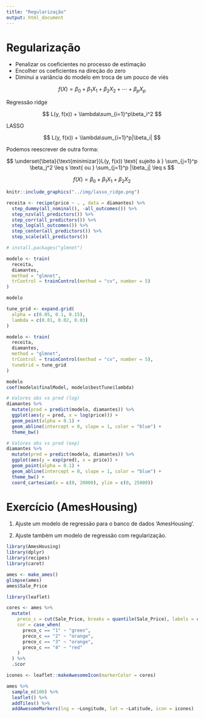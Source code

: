 ```yaml
---
title: "Regularização"
output: html_document
---
```


# Regularização

- Penalizar os coeficientes no processo de estimação
- Encolher os coeficientes na direção do zero 
- Diminui a variância do modelo em troca de um pouco de viés

$$
f(X) = \beta_0 + \beta_1 X_1 + \beta_2 X_2 + \cdots + \beta_p X_p
$$

Regressão ridge

$$
L(y, f(x)) + \lambda\sum_{i=1}^p\beta_i^2
$$

LASSO

$$
L(y, f(x)) + \lambda\sum_{i=1}^p|\beta_i|
$$

Podemos reescrever de outra forma:

$$
\underset{\beta}{\text{minimizar}}L(y, f(x)) \text{ sujeito à } \sum_{j=1}^p \beta_j^2 \leq s \text{ ou } \sum_{j=1}^p |\beta_j| \leq s
$$

$$
f(X) = \beta_0 + \beta_1X_1 + \beta_2X_2
$$

```r
knitr::include_graphics("../img/lasso_ridge.png")
```

```r
receita <- recipe(price ~ . , data = diamantes) %>%
  step_dummy(all_nominal(), -all_outcomes()) %>%
  step_nzv(all_predictors()) %>%
  step_corr(all_predictors()) %>%
  step_log(all_outcomes()) %>% 
  step_center(all_predictors()) %>%
  step_scale(all_predictors())

# install.packages("glmnet")

modelo <- train(
  receita, 
  diamantes, 
  method = "glmnet", 
  trControl = trainControl(method = "cv", number = 5)
)

modelo
```

```r
tune_grid <- expand.grid(
  alpha = c(0.05, 0.1, 0.15), 
  lambda = c(0.01, 0.02, 0.03)
)

modelo <- train(
  receita, 
  diamantes, 
  method = "glmnet", 
  trControl = trainControl(method = "cv", number = 5),
  tuneGrid = tune_grid
)

modelo
coef(modelo$finalModel, modelo$bestTune$lambda)
```

```r
# Valores obs vs pred (log)
diamantes %>% 
  mutate(pred = predict(modelo, diamantes)) %>% 
  ggplot(aes(y = pred, x = log(price))) +
  geom_point(alpha = 0.1) +
  geom_abline(intercept = 0, slope = 1, color = "blue") +
  theme_bw()

# Valores obs vs pred (exp)
diamantes %>% 
  mutate(pred = predict(modelo, diamantes)) %>% 
  ggplot(aes(y = exp(pred), x = price)) +
  geom_point(alpha = 0.1) +
  geom_abline(intercept = 0, slope = 1, color = "blue") +
  theme_bw() +
  coord_cartesian(x = c(0, 20000), ylim = c(0, 25000))
```

# Exercício (AmesHousing)

1. Ajuste um modelo de regressão para o banco de dados 'AmesHousing'.

2. Ajuste também um modelo de regressão com regularização.

```r
library(AmesHousing)
library(dplyr)
library(recipes)
library(caret)

ames <- make_ames()
glimpse(ames)
ames$Sale_Price
```




```r
library(leaflet)

cores <- ames %>% 
  mutate(
    preco_c = cut(Sale_Price, breaks = quantile(Sale_Price), labels = c("1", "2", "3", "4")),
    cor = case_when(
      preco_c == "1" ~ "green",
      preco_c == "2" ~ "orange",
      preco_c == "3" ~ "orange",
      preco_c == "4" ~ "red"
    )
  ) %>% 
  .$cor

icones <- leaflet::makeAwesomeIcon(markerColor = cores)

ames %>%
  sample_n(100) %>% 
  leaflet() %>% 
  addTiles() %>% 
  addAwesomeMarkers(lng = ~Longitude, lat = ~Latitude, icon = icones)
```

